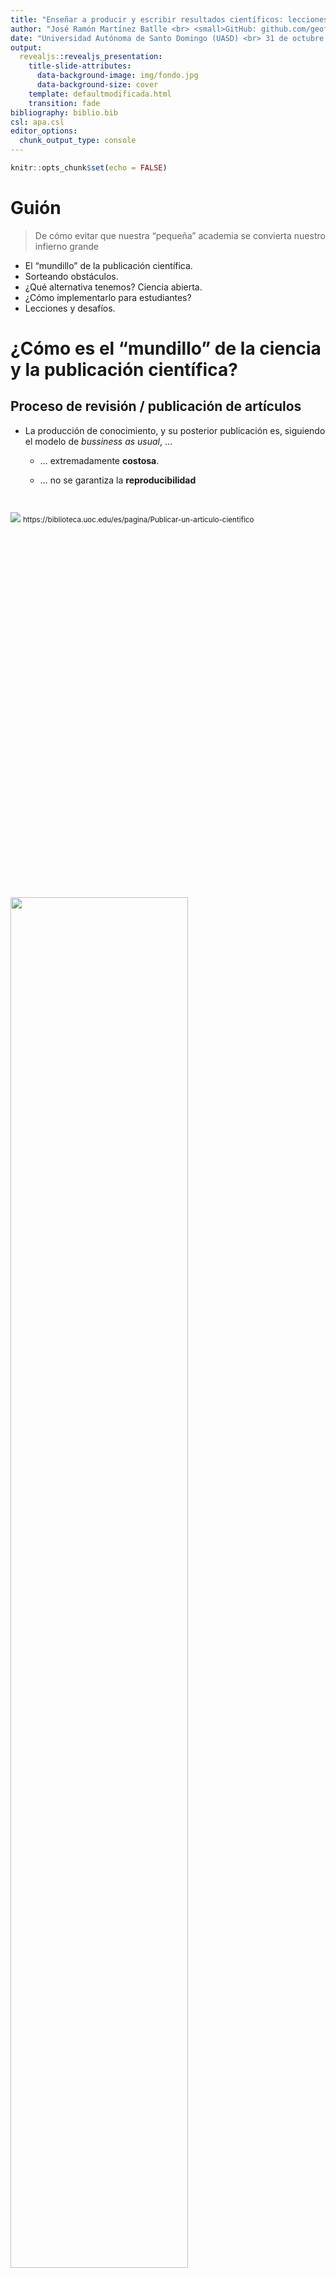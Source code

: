```yaml
---
title: "Enseñar a producir y escribir resultados científicos: lecciones, desafíos y aplicaciones"
author: "José Ramón Martínez Batlle <br> <small>GitHub: github.com/geofis <br> Tw: geografiard</small>"
date: "Universidad Autónoma de Santo Domingo (UASD) <br> 31 de octubre de 2022 <br> <br> <small>URL de esta presentación: <br> https://geofis.github.io/escribir-ciencia</small>"
output:
  revealjs::revealjs_presentation:
    title-slide-attributes:
      data-background-image: img/fondo.jpg
      data-background-size: cover
    template: defaultmodificada.html
    transition: fade
bibliography: biblio.bib
csl: apa.csl
editor_options:
  chunk_output_type: console
---
```


```r
knitr::opts_chunk$set(echo = FALSE)
```

<style>
.scrollable-slide {
    height: 600px;
    overflow-y: auto !important;
</style>


# Guión

> De cómo evitar que nuestra "pequeña" academia se convierta nuestro infierno grande

  - El "mundillo" de la publicación científica.
  - Sorteando obstáculos.
  - ¿Qué alternativa tenemos? Ciencia abierta.
  - ¿Cómo implementarlo para estudiantes?
  - Lecciones y desafíos.
    

<!-- - De cómo pasé de enseñar las asignaturas biogeografía y geomorfología en el aula tradicional, a impulsar la **evaluación continua** basada en programación informática, estadística y redacción de **manuscritos científicos reproducibles** usando herramientas libres. -->

# ¿Cómo es el "mundillo" de la ciencia y la publicación científica?

## Proceso de revisión / publicación de artículos

- La producción de conocimiento, y su posterior publicación es, siguiendo el modelo de *bussiness as usual*, ...

  - ... extremadamente **costosa**.
  
  - ... no se garantiza la **reproducibilidad**

## 

<div class="scrollable-slide">
![](img/publicar-segun-uoc.jpg)
<small>https://biblioteca.uoc.edu/es/pagina/Publicar-un-articulo-cientifico</small>
</div>

## ![](img/manuscript-land-map.jpg){width=75%}
<small>Fuente: https://www.redbubble.com/es/people/redpenblackpen/works/31838013-the-map-of-manuscript-earth</small>

## ![](img/paywall-the-movie.jpg){width=75%}
<small>Fuente: https://paywallthemovie.com/</small>

## ![](img/scihub.jpg)
<small>Fuente: https://sci-hub.se/</small>

## ![](img/satira-nature.jpg){width=50%}
<small>Fuente: https://twitter.com/DGlaucomflecken/status/1494084038671298560</small>

<!-- ##  -->
<!-- <iframe width="100%" height="600" src="" frameborder="0" allow="accelerometer; autoplay; encrypted-media; gyroscope; picture-in-picture" allowfullscreen="" data-external="1"></iframe> -->
<!-- <span style="font-size:60%;">[]()</span> -->

# Sorteando obstáculos

- Para colmo, la cosa no queda ahí. Inequidades empobrecen la producción de conocimiento.

- Desde hace quizá unos 20 años, parte de la comunidad científica está visibilizando prácticas que empobrecen el avance del conocimiento. Algunas de estas prácticas son:

## ![](img/ciencia-colonial.jpg){width=75%}
<small>Ciencia colonial. Fuente: https://www.scientificamerican.com/article/the-problem-of-colonial-science/</small>

## ![](img/racismo.jpg)
<small>Racismo. Fuente: https://www.youtube.com/watch?v=gAMY0SII5gk</small>

## ![](img/sexismo.jpg)
<small>Sexismo. Fuente: https://www.buzzfeednews.com/article/nishitajha/smithsonian-tropical-research-institute-metoo</small>

## Inglés como idioma por defecto

![](img/ingles_por_defecto_1.jpg)
<small>Fuente: https://doi.org/10.1371/journal.pone.0238372</small>

## ![](img/ingles_por_defecto_2.jpg)
<small>Fuente: https://doi.org/10.1073/pnas.2119373119</small>


## ![](img/profzi_scheme.jpg)

<small>Esquema "Profzi". Fuente: https://phdcomics.com/comics/archive_print.php?comicid=1144</small>


## Además ...

- LGTBIfobia.

- Elitismo.

- Gatekeeping.

- Y otros ...

## ![](img/todo-lo-anterior-dalton-sentado-lyell-de-pie-darwin-izquierda.jpg){width=65%}
<small>"Naturalistas" en la bibliografía. Fuente: Lomolino et. al (2010)</small>

## Y también #leavingacademia ...

![](img/leaving_academia_1.jpg){width=65%}
<small>¿Llegó la renunncia masiva a la academia? Fuente: https://www.nature.com/articles/d41586-022-01512-6</small>

## ![](img/leaving_academia_2.jpg){width=80%}

<small>Consejos. Fuente: https://www.apa.org/monitor/2022/03/career-leaving-academia</small>

# ¿Qué alternativa tenemos? Ciencia abierta

- Replicabilidad / reproducibilidad.

- Sostenibilidad: proyectos, hardware, software.

- Acceso diamante y proceso de publicación transparante.

- Casos de éxito, aplicaciones.

## Replicabilidad / reproducibilidad

- La ciencia está en crisis ... de replicabilidad / reproducibilidad. Difícilmente un grupo de investigación reproduce el resultado que obtuvo otro. Se atribuye este déficit a que, al publicar los resultados, no se aportan ni las fuentes, ni los métodos empleados.

## Replicabilidad / reproducibilidad

- Replicabilidad: nuevo experimento => mismos métodos => mismas conclusiones

- Reproducibilidad: aplicar mismos métodos a mismos <br> datos => mismas conclusiones.

## ![](img/reproducibility-crisis.jpg){width=70%}
<small> Fuente: https://www.nature.com/articles/533452a </small>

## ![](img/stop-hiding-your-code.png)

## Sostenibilidad: "proyectos" de presupuesto CERO

## ![](img/empujan-camioneta.png){width=80%}

## ![](img/dos-rutas-sd-ocoa.jpg)

## ![](img/dos-rutas-sd-mana.jpg)

## ![](img/proyecto-presupuesto-cero.jpg){width=45%}

<small>Presupuesto 0, sin inv. principal, sin "antecedentes". Fuente: https://twitter.com/rdpalacio/status/1585038230587858944</small>

## Sostenibilidad: software

![](img/paso-privativo-libre-2.png){width=70%}

## Sostenibilidad: hardware

- No olvidemos el hardware: para hacer ciencia de la forma tradicional, normalmente se necesitan costosos equipos. Las alternativas son:

  - Hardware DIY.
  
  - Hardware de bajo costo sin ataduras a licencias privativas.

## ![](img/armando-hardware.jpg)

## ![](img/open-science-hardware-gosh.jpg)

<small>Comunidad de hardware para ciencia abierta. Twitter: \@GOSHCommunity</small>

## Acceso diamante y proceso de publicación transparante

![](img/publicar-segun-pci.png)
<small>Fuente: https://animsci.peercommunityin.org/help/help_generic#h_96049776012201619025558632</small> 

## Casos de éxito, aplicaciones

## ![](img/caso-exito-aplicacion-1.png)

##
![](img/caso-exito-aplicacion-2.jpg){width=65%}
![](img/caso-exito-aplicacion-2b.jpg)

## ![](img/caso-exito-aplicacion-3.jpg)

## ![](img/caso-exito-aplicacion-4.jpg){width=60%}

## ![](img/caso-exito-aplicacion-5a.png)

## ![](img/caso-exito-aplicacion-5b.jpg)

## ![](img/caso-exito-aplicacion-6.jpg)

## ![](img/caso-exito-aplicacion-7.jpg)

## ![](img/caso-exito-aplicacion-8.gif)

# ¿Cómo implementarlo para estudiantes?

## Básicamente ...

El apoyo fundamental es la "Guía para la redacción del manuscrito".

- Alimentar una lista de referencias útiles en formato estándar (Zotero)

- Generar resultados obtenidos mediante código reproducible.

- Insertar en el manuscrito el soporte gráfico y analítico generado.

- Redactar las partes correspondientes usando la guía.

- Solicitar ayuda, para todo lo anterior.

##

<div class="scrollable-slide">
![](img/proceso-manuscrito.jpg)
</div>

# Lecciones y desafíos

## Lecciones aprendidas: programación

- Libertad para elegir lenguajes, incluso herramientas.

- "Informática 101" es un lugar idóneo para comenzar a enfrentarse a los lenguajes.

## Lecciones aprendidas: análisis y redacción.

- El esquema IMRaD no es intuitivo.

- El AED es el primer paso, después, lo que quieras.

- Tenemos muchas tareas pendientes en nuestro sistema educativo, pero **fomentar la capacidad de extraer conclusiones a partir análisis e interpretación es fundamental**.

- Organización de secciones.

- El párrafo y la fluidez del texto.

- Sobre virtualidad.

## Desafíos

- Vuelta a la presencialidad.

- Incoporación de la visita de campo al flujo de trabajo.

- Mantenimiento en el tiempo del soporte informático.


# REFERENCIAS

<section style="font-size: 24px; text-align: left;">